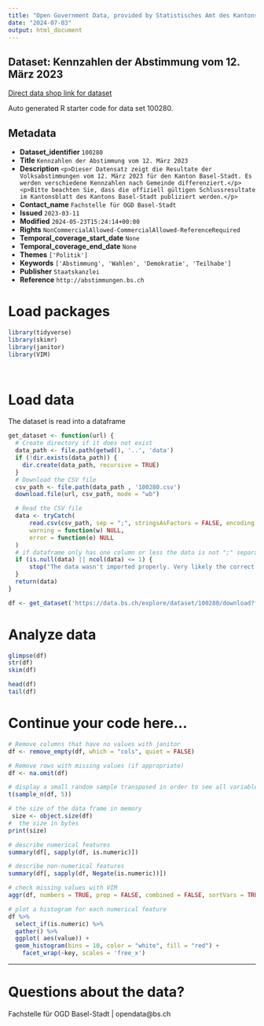 ```yaml
---
title: "Open Government Data, provided by Statistisches Amt des Kantons Basel-Stadt - Fachstelle OGD"
date: "2024-07-03"
output: html_document
---
```


## Dataset: Kennzahlen der Abstimmung vom 12. März 2023

[Direct data shop link for dataset](https://data.bs.ch/explore/dataset/100280)

Auto generated R starter code for data set 100280.

## Metadata

- **Dataset_identifier** `100280`
- **Title** `Kennzahlen der Abstimmung vom 12. März 2023`
- **Description** `<p>Dieser Datensatz zeigt die Resultate der Volksabstimmungen vom 12. März 2023 für den Kanton Basel-Stadt. Es werden verschiedene Kennzahlen nach Gemeinde differenziert.</p><p>Bitte beachten Sie, dass die offiziell gültigen Schlussresultate im Kantonsblatt des Kantons Basel-Stadt publiziert werden.</p>`
- **Contact_name** `Fachstelle für OGD Basel-Stadt`
- **Issued** `2023-03-11`
- **Modified** `2024-05-23T15:24:14+00:00`
- **Rights** `NonCommercialAllowed-CommercialAllowed-ReferenceRequired`
- **Temporal_coverage_start_date** `None`
- **Temporal_coverage_end_date** `None`
- **Themes** `['Politik']`
- **Keywords** `['Abstimmung', 'Wahlen', 'Demokratie', 'Teilhabe']`
- **Publisher** `Staatskanzlei`
- **Reference** `http://abstimmungen.bs.ch`


# Load packages

```r

library(tidyverse)
library(skimr)
library(janitor)
library(VIM)




```

# Load data

The dataset is read into a dataframe

```r
get_dataset <- function(url) {
  # Create directory if it does not exist
  data_path <- file.path(getwd(), '..', 'data')
  if (!dir.exists(data_path)) {
    dir.create(data_path, recursive = TRUE)
  }
  # Download the CSV file
  csv_path <- file.path(data_path , '100280.csv')
  download.file(url, csv_path, mode = "wb")

  # Read the CSV file
  data <- tryCatch(
      read.csv(csv_path, sep = ";", stringsAsFactors = FALSE, encoding = "UTF-8"),
      warning = function(w) NULL,
      error = function(e) NULL
  )
  # if dataframe only has one column or less the data is not ";" separated
  if (is.null(data) || ncol(data) <= 1) {
      stop("The data wasn't imported properly. Very likely the correct separator couldn't be found.\nPlease check the dataset manually and adjust the code.")
  }
  return(data)
}
```

```r

df <- get_dataset('https://data.bs.ch/explore/dataset/100280/download?format=csv&timezone=Europe%2FZurich')

```

# Analyze data

```r

glimpse(df)
str(df)
skim(df)

head(df)
tail(df)

```

# Continue your code here...

```r
# Remove columns that have no values with janitor
df <- remove_empty(df, which = "cols", quiet = FALSE)

# Remove rows with missing values (if appropriate)
df <- na.omit(df)

# display a small random sample transposed in order to see all variables
t(sample_n(df, 5))

# the size of the data frame in memory
 size <- object.size(df)
#  the size in bytes
print(size)

# describe numerical features
summary(df[, sapply(df, is.numeric)])

# describe non-numerical features
summary(df[, sapply(df, Negate(is.numeric))])

# check missing values with VIM
aggr(df, numbers = TRUE, prop = FALSE, combined = FALSE, sortVars = TRUE,  plot = TRUE)

# plot a histogram for each numerical feature
df %>%
  select_if(is.numeric) %>%
  gather() %>%
  ggplot( aes(value)) +
  geom_histogram(bins = 10, color = "white", fill = "red") +
    facet_wrap(~key, scales = 'free_x')
```

------------------------------------------------------------------------

# Questions about the data?

Fachstelle für OGD Basel-Stadt | opendata@bs.ch
